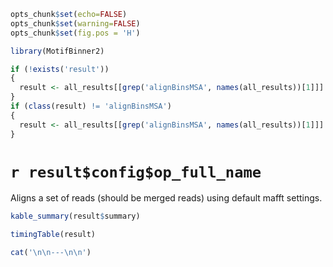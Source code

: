 ```r
opts_chunk$set(echo=FALSE)
opts_chunk$set(warning=FALSE)
opts_chunk$set(fig.pos = 'H')

library(MotifBinner2)

if (!exists('result'))
{
  result <- all_results[[grep('alignBinsMSA', names(all_results))[1]]]
}
if (class(result) != 'alignBinsMSA')
{
  result <- all_results[[grep('alignBinsMSA', names(all_results))[1]]]
}
```

# `r result$config$op_full_name`

Aligns a set of reads (should be merged reads) using default mafft settings.

```r
kable_summary(result$summary)

timingTable(result)
```

```r
cat('\n\n---\n\n')
```

